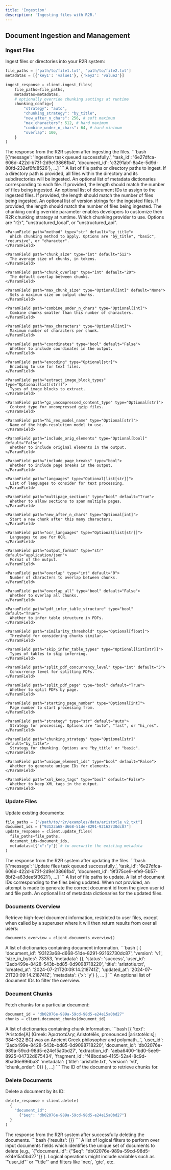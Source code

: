 ```yaml
---
title: 'Ingestion'
description: 'Ingesting files with R2R.'
---
```


## Document Ingestion and Management

### Ingest Files


Ingest files or directories into your R2R system:

```python
file_paths = ['path/to/file1.txt', 'path/to/file2.txt']
metadatas = [{'key1': 'value1'}, {'key2': 'value2'}]

ingest_response = client.ingest_files(
    file_paths=file_paths,
    metadatas=metadatas,
    # optionally override chunking settings at runtime
    chunking_config={
        "strategy": "auto",
        "chunking_strategy": "by_title",
        "new_after_n_chars": 256, # soft maximum
        "max_characters": 512, # hard maximum
        "combine_under_n_chars": 64, # hard minimum
        "overlap": 100,
    }
)

```
<AccordionGroup>
  <Accordion title="Response">
    <ResponseField name="response" type="dict">
      The response from the R2R system after ingesting the files.
      ```bash
      [{'message': 'Ingestion task queued successfully.', 'task_id': '6e27dfca-606d-422d-b73f-2d9e138661b4', 'document_id': 'c3291abf-8a4e-5d9d-80fd-232ef6fd8526'}, ...]
      ```
    </ResponseField>
  </Accordion>
</AccordionGroup>

<ParamField path="file_paths" type="list[str]" required>
  A list of file paths or directory paths to ingest. If a directory path is provided, all files within the directory and its subdirectories will be ingested.
</ParamField>

<ParamField path="metadatas" type="Optional[list[dict]]">
  An optional list of metadata dictionaries corresponding to each file. If provided, the length should match the number of files being ingested.
</ParamField>

<ParamField path="document_ids" type="Optional[list[Union[UUID, str]]]">
  An optional list of document IDs to assign to the ingested files. If provided, the length should match the number of files being ingested.
</ParamField>

<ParamField path="versions" type="Optional[list[str]]">
  An optional list of version strings for the ingested files. If provided, the length should match the number of files being ingested.
</ParamField>

<ParamField path="chunking_config" type="Optional[Union[dict, ChunkingConfig]]">
  The chunking config override parameter enables developers to customize their R2R chunking strategy at runtime.
  <Expandable title="properties">
    <ParamField path="provider" type="str" default="unstructured_local">
      Which chunking provider to use. Options are "r2r", "unstructured_local", or "unstructured_api".
    </ParamField>

    <ParamField path="method" type="str" default="by_title">
      Which chunking method to apply. Options are "by_title", "basic", "recursive", or "character".
    </ParamField>

    <ParamField path="chunk_size" type="int" default="512">
      The average size of chunks, in tokens.
    </ParamField>

    <ParamField path="chunk_overlap" type="int" default="20">
      The default overlap between chunks.
    </ParamField>

    <ParamField path="max_chunk_size" type="Optional[int]" default="None">
      Sets a maximum size on output chunks.
    </ParamField>

    <ParamField path="combine_under_n_chars" type="Optional[int]">
      Combine chunks smaller than this number of characters.
    </ParamField>

    <ParamField path="max_characters" type="Optional[int]">
      Maximum number of characters per chunk.
    </ParamField>

    <ParamField path="coordinates" type="bool" default="False">
      Whether to include coordinates in the output.
    </ParamField>

    <ParamField path="encoding" type="Optional[str]">
      Encoding to use for text files.
    </ParamField>

    <ParamField path="extract_image_block_types" type="Optional[list[str]]">
      Types of image blocks to extract.
    </ParamField>

    <ParamField path="gz_uncompressed_content_type" type="Optional[str]">
      Content type for uncompressed gzip files.
    </ParamField>

    <ParamField path="hi_res_model_name" type="Optional[str]">
      Name of the high-resolution model to use.
    </ParamField>

    <ParamField path="include_orig_elements" type="Optional[bool]" default="False">
      Whether to include original elements in the output.
    </ParamField>

    <ParamField path="include_page_breaks" type="bool">
      Whether to include page breaks in the output.
    </ParamField>

    <ParamField path="languages" type="Optional[list[str]]">
      List of languages to consider for text processing.
    </ParamField>

    <ParamField path="multipage_sections" type="bool" default="True">
      Whether to allow sections to span multiple pages.
    </ParamField>

    <ParamField path="new_after_n_chars" type="Optional[int]">
      Start a new chunk after this many characters.
    </ParamField>

    <ParamField path="ocr_languages" type="Optional[list[str]]">
      Languages to use for OCR.
    </ParamField>

    <ParamField path="output_format" type="str" default="application/json">
      Format of the output.
    </ParamField>

    <ParamField path="overlap" type="int" default="0">
      Number of characters to overlap between chunks.
    </ParamField>

    <ParamField path="overlap_all" type="bool" default="False">
      Whether to overlap all chunks.
    </ParamField>

    <ParamField path="pdf_infer_table_structure" type="bool" default="True">
      Whether to infer table structure in PDFs.
    </ParamField>

    <ParamField path="similarity_threshold" type="Optional[float]">
      Threshold for considering chunks similar.
    </ParamField>

    <ParamField path="skip_infer_table_types" type="Optional[list[str]]">
      Types of tables to skip inferring.
    </ParamField>

    <ParamField path="split_pdf_concurrency_level" type="int" default="5">
      Concurrency level for splitting PDFs.
    </ParamField>

    <ParamField path="split_pdf_page" type="bool" default="True">
      Whether to split PDFs by page.
    </ParamField>

    <ParamField path="starting_page_number" type="Optional[int]">
      Page number to start processing from.
    </ParamField>

    <ParamField path="strategy" type="str" default="auto">
      Strategy for processing. Options are "auto", "fast", or "hi_res".
    </ParamField>

    <ParamField path="chunking_strategy" type="Optional[str]" default="by_title">
      Strategy for chunking. Options are "by_title" or "basic".
    </ParamField>

    <ParamField path="unique_element_ids" type="bool" default="False">
      Whether to generate unique IDs for elements.
    </ParamField>

    <ParamField path="xml_keep_tags" type="bool" default="False">
      Whether to keep XML tags in the output.
    </ParamField>
  </Expandable>
</ParamField>

### Update Files

Update existing documents:

```python
file_paths = ["/path/to/r2r/examples/data/aristotle_v2.txt"]
document_ids = ["93123a68-d668-51de-8291-92162730dc87"]
update_response = client.update_files(
  file_paths=file_paths,
  document_ids=document_ids,
  metadatas=[{"x":"y"}] # to overwrite the existing metadata
)
```

<AccordionGroup>
  <Accordion title="Response">
    <ResponseField name="response" type="dict">
      The response from the R2R system after updating the files.
      ```bash
      [{'message': 'Update files task queued successfully.', 'task_id': '6e27dfca-606d-422d-b73f-2d9e138661b4', 'document_id': '9f375ce9-efe9-5b57-8bf2-a63dee5f3621'}, ...]
      ```
    </ResponseField>
  </Accordion>
</AccordionGroup>

<ParamField path="file_paths" type="list[str]" required>
  A list of file paths to update.
</ParamField>

<ParamField path="document_ids" type="Optional[list[Union[UUID, str]]]" required>
  A list of document IDs corresponding to the files being updated. When not provided, an attempt is made to generate the correct document id from the given user id and file path.
</ParamField>

<ParamField path="metadatas" type="Optional[list[dict]]">
  An optional list of metadata dictionaries for the updated files.
</ParamField>


### Documents Overview

Retrieve high-level document information, restricted to user files, except when called by a superuser where it will then return results from over all users:

```python
documents_overview = client.documents_overview()
```

<AccordionGroup>
  <Accordion title="Response">
    <ResponseField name="response" type="list[dict]">
      A list of dictionaries containing document information.
      ```bash
      [
        {
          'document_id': '93123a68-d668-51de-8291-92162730dc87',
          'version': 'v1',
          'size_in_bytes': 73353,
          'metadata': {},
          'status': 'success',
          'user_id': '2acb499e-8428-543b-bd85-0d9098718220',
          'title': 'aristotle.txt',
          'created_at': '2024-07-21T20:09:14.218741Z',
          'updated_at': '2024-07-21T20:09:14.218741Z',
          'metadata': {'x': 'y'}
        },
        ...
      ]
      ```
    </ResponseField>
  </Accordion>
</AccordionGroup>

<ParamField path="document_ids" type="Optional[list[Union[UUID, str]]]">
  An optional list of document IDs to filter the overview.
</ParamField>

### Document Chunks

Fetch chunks for a particular document:

```python
document_id = "db02076e-989a-59cd-98d5-e24e15a0bd27"
chunks = client.document_chunks(document_id)
```

<AccordionGroup>
  <Accordion title="Response">
    <ResponseField name="response" type="list[dict]">
      A list of dictionaries containing chunk information.
      ```bash
      [{
        'text': 'Aristotle[A] (Greek: Ἀριστοτέλης Aristotélēs, pronounced [aristotélɛːs]; 384–322 BC) was an Ancient Greek philosopher and polymath...',
        'user_id': '2acb499e-8428-543b-bd85-0d9098718220',
        'document_id': 'db02076e-989a-59cd-98d5-e24e15a0bd27',
        'extraction_id': 'aeba6400-1bd0-5ee9-8925-04732d675434',
        'fragment_id': 'f48bcdad-4155-52a4-8c9d-8ba06e996ba3'
        'metadata': {'title': 'aristotle.txt', 'version': 'v0', 'chunk_order': 0}}
      },
      ...]
      ```
    </ResponseField>
  </Accordion>
</AccordionGroup>


<ParamField path="document_id" type="str" required>
  The ID of the document to retrieve chunks for.
</ParamField>

### Delete Documents

Delete a document by its ID:

```python
delete_response = client.delete(
  {
    "document_id":
      {"$eq": "db02076e-989a-59cd-98d5-e24e15a0bd27"}
  }
)
```

<AccordionGroup>
  <Accordion title="Response">
    <ResponseField name="response" type="dict">
      The response from the R2R system after successfully deleting the documents.
      ```bash
      {'results': {}}
      ```
    </ResponseField>
  </Accordion>
</AccordionGroup>

<ParamField path="filters" type="list[dict]" required>
  A list of logical filters to perform over input documents fields which identifies the unique set of documents to delete (e.g., `{"document_id": {"$eq": "db02076e-989a-59cd-98d5-e24e15a0bd27"}}`). Logical operations might include variables such as `"user_id"` or  `"title"` and filters like `neq`, `gte`, etc.
</ParamField>
